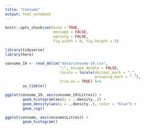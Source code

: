 ---
title: "Consumo"
output: html_notebook
---

```{r setup, include=FALSE}
knitr::opts_chunk$set(echo = TRUE,
                      message = FALSE,
                      warning = FALSE,
                      fig.width = 8, fig.height = 5)

```


```{r}
library(tidyverse)
library(here)
```

```{r}
consumo_19 <- read_delim("data/consumo-19.csv", 
                         ";", escape_double = FALSE, 
                         locale = locale(decimal_mark = ",",
                                         grouping_mark = "."), 
                         trim_ws = TRUE) %>% 
        as_tibble()
```






```{r}
ggplot(consumo_19, aes(consumo_19$Litros)) +
        geom_histogram(aes(y = ..density..)) +
        geom_density(aes(y = ..density..), color = "blue") +
        geom_rug()
```

```{r}
ggplot(consumo, aes(consumo$Litros)) +
        geom_histogram()
```

